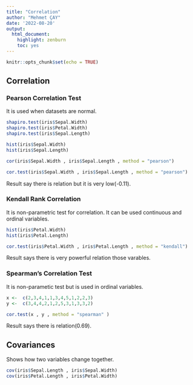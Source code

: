 ---
title: "Correlation"
author: "Mehmet ÇAY"
date: '2022-08-20'
output: 
  html_document: 
    highlight: zenburn
    toc: yes
---

```{r setup, include=FALSE}
knitr::opts_chunk$set(echo = TRUE)
```

## Correlation

### Pearson Correlation Test

It is used when datasets are normal.
```{r}
shapiro.test(iris$Sepal.Width)
shapiro.test(iris$Petal.Width)
shapiro.test(iris$Sepal.Length)

hist(iris$Sepal.Width)
hist(iris$Sepal.Length)

cor(iris$Sepal.Width , iris$Sepal.Length , method = "pearson")

cor.test(iris$Sepal.Width , iris$Sepal.Length , method = "pearson")

```
Result say there is relation but it is very low(-0.11).

### Kendall Rank Correlation

It is non-parametric test for correlation. It can be used continuous and ordinal variables.
```{r}
hist(iris$Petal.Width)
hist(iris$Petal.Length)

cor.test(iris$Petal.Width , iris$Petal.Length , method = "kendall")
```

Result says there is very powerful relation those varables.

### Spearman's Correlation Test

It is non-parametic test but is used in ordinal variables.

```{r}

x <-  c(2,3,4,1,1,3,4,5,1,2,2,3)
y <-  c(3,4,4,2,1,2,5,3,1,3,3,2)

cor.test(x , y , method = "spearman" )

```
Result says there is relation(0.69).

## Covariances

Shows how two variables change together.
```{r}
cov(iris$Sepal.Length , iris$Sepal.Width)
cov(iris$Petal.Length , iris$Petal.Width)
```

